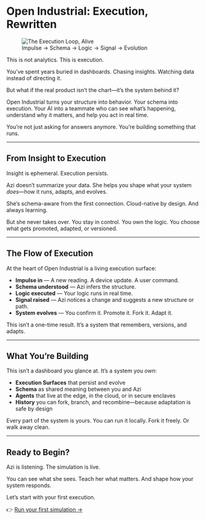 # Open Industrial: Execution, Rewritten

<figure class="my-8 flex flex-col items-center text-center">
  <img 
    src="/assets/Impulse-Schema-Logic-Signal-Evolution.png" 
    data-eac-bypass-base
    alt="The Execution Loop, Alive"
    class="rounded-2xl shadow-xl ring-1 ring-indigo-500/30 max-w-full"
  />
  <figcaption class="mt-4 text-sm text-indigo-400 tracking-wide uppercase">
    Impulse → Schema → Logic → Signal → Evolution
  </figcaption>
</figure>

This is not analytics. This is execution.

You’ve spent years buried in dashboards. Chasing insights. Watching data instead of directing it.

But what if the real product isn’t the chart—it’s the system behind it?

Open Industrial turns your structure into behavior. Your schema into execution. Your AI into a teammate who can see what’s happening, understand why it matters, and help you act in real time.

You’re not just asking for answers anymore. You’re building something that runs.

---

## From Insight to Execution

Insight is ephemeral. Execution persists.

Azi doesn’t summarize your data. She helps you shape what your system *does*—how it runs, adapts, and evolves.

She’s schema-aware from the first connection. Cloud-native by design. And always learning.

But she never takes over. You stay in control. You own the logic. You choose what gets promoted, adapted, or versioned.

---

## The Flow of Execution

At the heart of Open Industrial is a living execution surface:

- **Impulse in** — A new reading. A device update. A user command.
- **Schema understood** — Azi infers the structure.
- **Logic executed** — Your logic runs in real time.
- **Signal raised** — Azi notices a change and suggests a new structure or path.
- **System evolves** — You confirm it. Promote it. Fork it. Adapt it.

This isn’t a one-time result. It’s a system that remembers, versions, and adapts.

---

## What You’re Building

This isn’t a dashboard you glance at. It’s a system you *own*:

- **Execution Surfaces** that persist and evolve
- **Schema** as shared meaning between you and Azi
- **Agents** that live at the edge, in the cloud, or in secure enclaves
- **History** you can fork, branch, and recombine—because adaptation is safe by design

Every part of the system is yours. You can run it locally. Fork it freely. Or walk away clean.

---

## Ready to Begin?

Azi is listening. The simulation is live.

You can see what she sees. Teach her what matters. And shape how your system responds.

Let’s start with your first execution.

👉 [Run your first simulation →](./first-execution)

